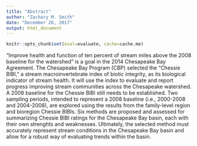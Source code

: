 ```yaml
---
title: "Abstract"
author: "Zachary M. Smith"
date: "December 26, 2017"
output: html_document
---
```


```r
knitr::opts_chunk$set(eval=evaluate, cache=cache.me)
```

“Improve health and function of ten percent of stream miles above the 2008 baseline for the watershed” is a goal in the 2014 Chesapeake Bay Agreement. The Chesapeake Bay Program (CBP) selected the “Chessie BIBI,” a stream macroinvertebrate index of biotic integrity, as its biological indicator of stream health. It will use the index to evaluate and report progress improving stream communities across the Chesapeake watershed. A 2008 baseline for the Chessie BIBI still needs to be established. Two sampling periods, intended to represent a 2008 baseline (i.e., 2000-2008 and 2004-2008), are explored using the results from the family-level region and bioregion Chessie BIBIs. Six methods are proposed and assessed for summarizing Chessie BIBI ratings for the Chesapeake Bay basin, each with their own strenghts and weaknesses. Ultimately, the selected method must accurately represent stream conditions in the Chesapeake Bay basin and allow for a robust way of evaluating trends within the basin.